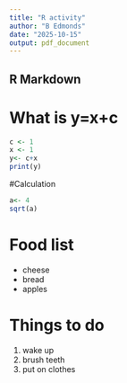 ```yaml
---
title: "R activity"
author: "B Edmonds"
date: "2025-10-15"
output: pdf_document
---
```


## R Markdown
# What is y=x+c
```r
c <- 1 
x <- 1
y<- c+x
print(y)
```
#Calculation
```r
a<- 4
sqrt(a)
```


# Food list
* cheese
* bread
* apples

# Things to do
1. wake up
2. brush teeth
3. put on clothes




